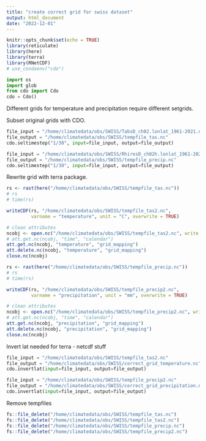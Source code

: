 ```yaml
---
title: "create correct grid for swiss dataset"
output: html_document
date: "2022-12-01"
---
```


```r
knitr::opts_chunk$set(echo = TRUE)
library(reticulate)
library(here)
library(terra)
library(RNetCDF)
# use_condaenv("cdo")
```

```python
import os
import glob
from cdo import Cdo
cdo = Cdo()
```


Different grids for temperature and precipitation require different setgrids.

Subset original grids with CDO.

```python
file_input = "/home/climatedata/obs/SWISS/TabsD_ch02.lonlat_1961-2021.nc"
file_output = "/home/climatedata/obs/SWISS/tempfile_tas.nc"
cdo.seltimestep("1/30", input=file_input, output=file_output)

file_input = "/home/climatedata/obs/SWISS/RhiresD_ch02h.lonlat_1961-2021.nc"
file_output = "/home/climatedata/obs/SWISS/tempfile_precip.nc"
cdo.seltimestep("1/30", input=file_input, output=file_output)

```

Rewrite grid with terra package.


```r
rs <- rast(here("/home/climatedata/obs/SWISS/tempfile_tas.nc"))
# rs
# time(rs)

writeCDF(rs, "/home/climatedata/obs/SWISS/tempfile_tas2.nc",
         varname = "temperature", unit = "C", overwrite = TRUE)

# clean attributes
ncobj <- open.nc("/home/climatedata/obs/SWISS/tempfile_tas2.nc", write = T)
# att.get.nc(ncobj, "time", "calendar")
att.get.nc(ncobj, "temperature", "grid_mapping")
att.delete.nc(ncobj, "temperature", "grid_mapping")
close.nc(ncobj)

```


```r
rs <- rast(here("/home/climatedata/obs/SWISS/tempfile_precip.nc"))
# rs
# time(rs)

writeCDF(rs, "/home/climatedata/obs/SWISS/tempfile_precip2.nc",
         varname = "precipitation", unit = "mm", overwrite = TRUE)

# clean attributes
ncobj <- open.nc("/home/climatedata/obs/SWISS/tempfile_precip2.nc", write = T)
# att.get.nc(ncobj, "time", "calendar")
att.get.nc(ncobj, "precipitation", "grid_mapping")
att.delete.nc(ncobj, "precipitation", "grid_mapping")
close.nc(ncobj)

```

Invert lat needed for terra - netcdf stuff




```python
file_input = "/home/climatedata/obs/SWISS/tempfile_tas2.nc"
file_output = "/home/climatedata/obs/SWISS/correct_grid_temperature.nc"
cdo.invertlat(input=file_input, output=file_output)

file_input = "/home/climatedata/obs/SWISS/tempfile_precip2.nc"
file_output = "/home/climatedata/obs/SWISS/correct_grid_precipitation.nc"
cdo.invertlat(input=file_input, output=file_output)

```



Remove tempfiles

```r
fs::file_delete("/home/climatedata/obs/SWISS/tempfile_tas.nc")
fs::file_delete("/home/climatedata/obs/SWISS/tempfile_tas2.nc")
fs::file_delete("/home/climatedata/obs/SWISS/tempfile_precip.nc")
fs::file_delete("/home/climatedata/obs/SWISS/tempfile_precip2.nc")
```




